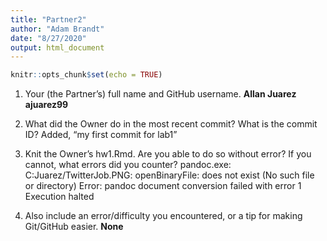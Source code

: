 ```yaml
---
title: "Partner2"
author: "Adam Brandt"
date: "8/27/2020"
output: html_document
---
```


```r
knitr::opts_chunk$set(echo = TRUE)
```

   1.  Your (the Partner’s) full name and GitHub username.  **Allan Juarez ajuarez99**

2.  What did the Owner do in the most recent commit? What is the commit ID?  Added, "my first commit for lab1"
3.  Knit the Owner’s hw1.Rmd. Are you able to do so without error? If you cannot, what errors did you counter? pandoc.exe: C:\Users\Allan Juarez\OneDrive\Documents\DS202/TwitterJob.PNG: openBinaryFile: does not exist (No such file or directory)
Error: pandoc document conversion failed with error 1
Execution halted
4.  Also include an error/difficulty you encountered, or a tip for making Git/GitHub easier. **None**